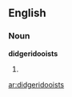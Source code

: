 ==English==

===Noun===
'''didgeridooists'''

# {{plural of|[[didgeridooist]]}}

[[ar:didgeridooists]]